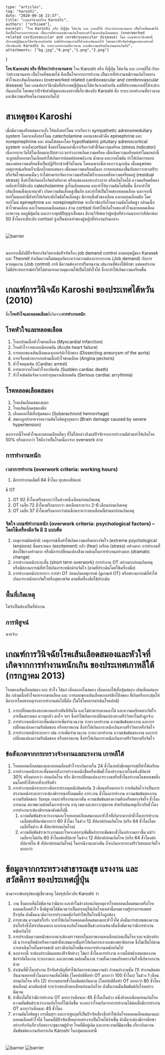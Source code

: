 	type: "articles",
	tag: "karoshi",
	date: "2020-09-16 23:37",
    title: "เกณฑ์วินิจฉัยโรค Karoshi",
    authors: ["nrhioem"],
	excerpt: "โรค Karoshi หรือ ที่ญี่ปุ่น ไต้หวัน และ เกาหลีใต้ เรียกว่าทำงานจนตาย เป็นโรคที่ชดเชยได้ คือเป็นโรคจากการทำงาน เป็นการที่ทำงานหนักจนเกิดโรคทางหัวใจและเส้นเลือดสมอง (overworked related cardiovascular and cerebrovascular disease) โดย เกณฑ์การวินิจฉัยที่ประเทศญี่ปุ่นและไต้หวันจะคล้ายกัน แต่ที่ประเทศเกาหลีใต้จะต่างกันออกไป โดยพบว่าปัจจัยสำคัญมากสองอย่างที่เกี่ยวข้องกับ Karoshi คือ ระยะเวลาทำงานที่ยาวนาน และมีความเครียดในงานมากเกินไป",
	attachments: ["bg.jpg","0.png","1.png","2.png"]
}

**โรค Karoshi หรือ ที่เรียกว่าทำงานจนตาย**
โรค Karoshi หรือ ที่ญี่ปุ่น ไต้หวัน และ เกาหลีใต้ เรียกว่าทำงานจนตาย เป็นโรคที่ชดเชยได้ คือเป็นโรคจากการทำงาน เป็นการที่ทำงานหนักจนเกิดโรคทางหัวใจและเส้นเลือดสมอง (overworked related cardiovascular and cerebrovascular disease) โดย เกณฑ์การวินิจฉัยที่ประเทศญี่ปุ่นและไต้หวันจะคล้ายกัน แต่ที่ประเทศเกาหลีใต้จะต่างกันออกไป โดยพบว่าปัจจัยสำคัญมากสองอย่างที่เกี่ยวข้องกับ Karoshi คือ ระยะเวลาทำงานที่ยาวนาน และมีความเครียดในงานมากเกินไป
# สาเหตุของ Karoshi
เมื่อมีความเครียดสมองจะสั่ง ให้หลั่งฮอร์โมน เราเรียกว่า sympathetic adrenomedullary system โดยจะหลั่งฮอร์โมน catecholamine ออกมาสองตัวคือ epinephrine และ norepinephrine และ ต่อมไต้สมองโดย hypothalamic pituitary adrenocortical system จะหลั่งcortisol ซึ่งฮอร์โมนเหล่านี้เราเรียกว่าตัวชี้วัดความเครียด (stress indicator) เนื่องจากจะวัดได้ในเลือดและปัสสาวะเวลาร่างกายเกิดความเครียด เมื่อเกิดความเครียดฮอร์โมนเหล่านี้จะถูกหลั่งออกมาในเลือดทำให้เกิดการปลดปล่อยพลังงาน น้ำตาล และกรดไขมัน ทำให้เกิดการตอบสนองต่อความเครียดซึ่งเป็นปฏิกิริยาช่วยชีวิตในคน โดยเฉพาะเมื่อเจอภาวะฉุกเฉิน เมื่อมนุษย์พบเหตุการณ์เครียดก็จะมีกลไกตอบสนอง เพื่อลดความเครียดนั้นลง การตอบสนองขึ้นกับสภาวะทางสรีระหรือจิตใจของคนนั้นๆ ถ้าไม่สามารถจัดการความเครียดได้ก็จะหลงเหลือความเครียดอยู่ (residual stress) ซึ่งทำให้เกิดกลไกจิตบังคับกาย หรือแสดงออกทางร่างกาย หรือเกิดโรคได้ ความเครียดที่หลงเหลือทำให้มีระดับ catecholamine สูงในเลือดตลอด และทำให้ความดันโลหิตขึ้น ซึ่งจะทำให้เส้นเลือดแข็งและหนาตัว เกิดความดันเลือดสูงขึ้นอีก และทำให้เป็นโรคของหลอดเลือด นอกจากนี้ฮอร์โมนเหล่านี้ยังทำให้เกิดระดับไขมันในเลือดสูง มีการแข็งตัวของเลือด และหลอดเลือดตีบ โดยฮอร์โมน epinephrine และ norepinephrine จะเกี่ยวข้องกับโรคความดันโลหิตสูง กล้ามเนื้อหัวใจขาดเลือด และโรคหลอดเลือดสมอง ส่วน cortisol ยังทำให้เกิดโรคของหัวใจและหลอดเลือด เบาหวาน ลดภูมิคุ้มกัน และภาวะพุทธิปัญญาเสื่อมลง มีงานวิจัยพบว่าผู้หญิงที่ทำงานมากกว่าสัปดาห์ละ 50 ชั่วโมงจะมีระดับ cortisol สูงเป็นสองเท่าของผู้หญิงที่ทำงานปานกลาง

<Img fluid={props.images[1].childImageSharp.fluid} alt="barrier" style="margin:1.5rem auto;max-width:400px"/>

นอกจากนี้ยังมีปัจจัยทางจิตวิทยาเช่นปัจจัยเรื่อง job demand control ตามทฤษฏีของ Karasek และ Theorell ถ้าเกิดความไม่สมดุลกันระหว่างความต้องการจากงาน (Job demand) กับการควบคุมงาน (Job control) อาทิ มีความต้องการปริมาณงาน เช่นงานที่ต้องใช้ทักษะ แต่คนทำงานไม่มีประสบการณ์ทำให้ไม่สามารถควบคุมงานให้เป็นไปดังใจได้ ซึ่งจะทำให้เกิดความเครียดขึ้น
# เกณฑ์การวินิจฉัย Karoshi ของประเทศไต้หวัน (2010)
ชื่อ**โรคหัวใจและหลอดเลือด**ที่เกิดจาก**การทำงานหนัก**
## โรคหัวใจและหลอดเลือด
1. โรคกล้ามเนื้อหัวใจขาดเลือด (Myocardial infarction)
2. โรคหัวใจวายแบบเฉียบพลัน (Acute heart failure)
3. การแยกของเส้นเลือดแดงเอออร์ต้าโป่งพอง (Dissecting aneurysm of the aorta)
4. การเจ็บหน้าอกจากกล้ามเนื้อหัวใจขาดเลือด (Angina pectoris)
5. หัวใจหยุดเต้น (Cardiac arrest)
6. การตายจากโรคหัวใจกะทันหัน (Sudden cardiac death)
7. หัวใจเต้นผิดจังหวะอย่างรุนแรงเฉียบพลัน (Serious cardiac arrythmia)
## โรคหลอดเลือดสมอง
1. โรคเส้นเลือดสมองแตก
2. โรคเส้นเลือดสมองตีบ
3. เลือดออกใต้เยื่อหุ้มสมอง  (Subarachnoid hemorrhage)
4. สมองถูกทำลายจากความดันโลหิตสูงรุนแรง (Brain damage caused by severe hypertension)

นอกจากนี้โรคหัวใจและหลอดเลือดอื่นๆ ที่ไม่ใด้กล่าวถึงแต่ปัจจัยจากการทำงานมีส่วนทำให้เกิดโรค 50% หรือมากกว่า ให้ถือว่าเป็นโรคเนื่องจาก overwork ด้วย
## การทำงานหนัก 
### เวลาการทำงาน (overwork criteria: working hours)
1. มีการทำงานเต็มที่ 84 ชั่วโมง ทุกสองสัปดาห์

มี OT

1. OT 92 ชั่วโมงหรือมากกว่าในช่วงหนึ่งเดือนก่อนเกิดเหตุ
2. OT เฉลี่ย 72 ชั่วโมงหรือมากกว่า ต่อเดือนระหว่าง 2-6 เดือนก่อนเกิดเหตุ
3. OT เฉลี่ย 37 ชั่วโมงหรือมากกว่าต่อเดือนระหว่างหกเดือนที่ผ่านมาก่อนเกิดเหตุ
### จิตใจ เกณฑ์ทำงานหนัก (overwork criteria: psychological factors) – โดยใช้เครื่องมือวัด มี 3 แบบคือ
1. เหตุการณ์ผิดปกติ: เหตุการณ์ซึ่งทำให้เกิดความเครีดยทางจิตใจ (extreme psychological tensions) ตื่นตระหนก (excitement) กลัว (fear) เครียด (stress) อย่างมาก การทำงานที่ต้องใช้แรงอย่างมาก หรือมีการเปลี่ยนแปลงสิ่งแวดล้อมในการทำงานอย่างมาก (dramatic change)
2. การทำงานหนักระยะสั้น (short term overwork) การทำงาน OT อย่างมากก่อนเกิดเหตุ หรือมีสถานการณ์ที่ทำให้เกิดภาระหนักด้านจิตใจ (ตามที่ประเมินโดยใช้เครื่องมือ)
3. การทำงานหนักระยะยาว การทำ OT ก่อนเกิดเหตุการณ์ (ดูเกณฑ์ OT) หรือสถานการณ์ที่ทำให้เกิดภาระหนักทางจิตใจหรือสุขภาพจิต ตามที่เครื่องมือใช้ประเมิน

## พื้นที่เกิดเหตุ
ไม่จำเป็นต้องเป็นที่ทำงาน
## การพิสูจน์
นายจ้าง

# เกณฑ์การวินิจฉัยโรคเส้นเลือดสมองและหัวใจที่เกิดจากการทำงานหนักเกิน ของประเทศเกาหลีใต้ (กรกฏาคม 2013)
โรคของเส้นเลือดสมอง และ หัวใจ ได้แก่ เลือดออกในสมอง เลือดออกใต้เยื่อหุ้มสมอง เส้นเลือดสมองตีบ กล้ามเนื้อหัวใจตายจากขาดเลือด และ การแตกของเส้นเลือดเอออร์ติกโป่งพอง ที่เกิดหรือกระตุ้นให้มีอาการโดยสาเหตุจากการทำงานต่อไปนี้คือ (ไม่ใช่โดยการดำเนินโรคปกติ)

1. การเปลี่ยนแปลงสภาพงานอย่างทันทีทันใด และไม่สามารถคาดเดาได้ และความเครียดทางจิตใจ การตื่นตระหนก ความกลัว ตกใจ ฯลฯ ซึ่งทำให้เกิดการเปลี่ยนแปลงทางสรีรวิทยาในตัวลูกจ้าง
2. การทำงานหนักระยะสั้นเช่นการเพิ่มจำนวนงาน ระยะเวลาทำงาน ความเข้มข้นของงาน และการเปลี่ยนแปลงความรับผิดชอบ หรือสภาพงาน ซึ่งทำให้เกิดภาระหนักเกินทางสรีรวิทยาหรือจิตใจ
3. การทำงานหนักระยะยาว เช่น การเพิ่มจำนวนงาน ระยะเวลาทำงาน ความเข้มข้นของงาน และการเปลี่ยนแปลงความรับผิดชอบ หรือสภาพงาน ซึ่งทำให้เกิดภาระหนักเกินทางสรีรวิทยาหรือจิตใจ

## ข้อสังเกตจากกระทรวงจ้างงานและแรงงาน เกาหลีใต้
1. โรคหลอดเลือดสมองและหลอดเลือดหัวใจจะเกิดภายใน 24 ชั่วโมงหลังมีเหตุการณ์ที่ทำให้เครียด
2. การทำงานหนักระยะสั้นหมายถึงการทำงานหนักขึ้นหรือเพิ่มชั่วโมงทำงานภายในหนึ่งสัปดาห์ 30% หรือมากกว่า ก่อนเกิดโรค หรือ มีการเปลี่ยนแปลงภาระงานหรือชั่วโมงทำงานในขอบเขตซึ่งคนโดยทั่วไปยากที่จะปรับตัว
3. การทำงานหนักระยะยาวคือการทำงานหนักติดต่อกัน 3 เดือนหรือมากกว่า การตัดสินใจว่าเป็นการทำงานหนักระยะยาวจะต้องพิจารณาทั้งหมดคือ ภาระงาน ชั่วโมงการทำงาน ความเข้มข้นของงาน ความรับผิดชอบ วันหยุด งานกะหรืองานกลางคืน ความเข้มข้นของความตึงเครียดทางจิตใจ ชั่วโมงการนอน สภาพแวดล้อมในการทำงาน อายุ เพศ และสภาวะสุขภาพ สำหรับต้นเหตุเกี่ยวกับชั่วโมงการทำงานจะต้องพิจารณาดังต่อไปนี้
    1. ความสัมพันธ์ระหว่างงานและโรคหลอดเลือดสมองและหัวใจที่เกิดจะมากถ้าชั่วโมงการทำงานเฉลี่ยต่อสัปดาห์มากกว่า 60 ชั่วโมง ในช่วง 12 สัปดาห์ก่อนเกิดโรค (หรือ 64 ชั่วโมงโดยเฉลี่ยในช่วง 4 สัปดาห์ก่อนเกิดโรค)
    2. ความสัมพันธ์ระหว่างงานและโรคจะค่อยๆเพิ่มขึ้นถ้าการเพิ่มของชั่วโมงทำงานยาวขึ้น แม้ว่าเฉลี่ยจะไม่เกิน 60 ชั่วโมงต่อสัปดาห์ ในช่วง 12 สัปดาห์ก่อนเกิดโรค (หรือ 64 ชั่วโมงต่อสัปดาห์ใน 4 สัปดาห์ก่อนเกิดโรค) ในกรณีงานกลางคืน ก็จะเกิดภาระทางสรีรวิทยาและจิตใจมากกว่า

# ข้อมูลจากกระทรวงสาธารณสุข แรงงาน และสวัสดิการ ของประเทศญี่ปุ่น
นำมาจากข้อสรุปของผู้เชี่ยวชาญ ได้สรุปเกี่ยวกับ Karoshi ว่า

1. งาน ซึ่งมองเห็นได้ชัดเจนว่ามีมาก และทำในช่วงก่อนเกิดเหตุการโรคหลอดเลือดสมองหรือโรคหลอดเลือดหัวใจ ซึ่งพิสูจน์ได้ชัดเจนว่าเป็นสาเหตุให้เกิดโรคเหล่านี้ตามความรู้ทางการแพทย์ปัจจุบัน ดังนั้นแนวคิดว่าการทำงานหนักจึงทำให้เป็นโรคนี้จึงถูกต้อง
2. การสะสม ความล้าเรื้อรัง จะทำให้เกิดโรคหลอดเลือดสมองและหัวใจได้ ดังนั้นการสะสมของความล้าเรื้อรังซึ่งไม่จำกัดเฉพาะเวลาก่อนจะเกิดโรคแต่เป็นช่วงก่อนห้นานั้นซึ่งชัดเจนว่ามีการทำงานหนักเกินไป
3. การประเมินความหนักของงานจะต้องตรวจสอบในสภาพงานหกเดือนก่อนเป็นโรค และจะต้องประเมิ นว่างานที่หนักหรือความล้าที่สะสมมากนั้นทำให้เกิดการเลวลงของพยาธิสภาพ ซึ่งไม่เป็นไปตามการดำเนินโรคในธรรมชาติ กล่าวคือเกิดโรคขึ้นจากการทำงานหนักเกินไป
4. นอกจากนี้ จะต้องประเมินผลของปัจจัยต่างๆ ได้แก่ ชั่วโมงการทำงาน ความไม่สม่ำเสมอของงาน ข้อจำกัดในงาน ระบบงานกะ และสภาพแวดล้อมในงาน รวมทั้งความเครียดทางจิตใจที่เกิดจากงานด้วย
5. ถ้าเน้นที่ชั่วโมงทำงาน ปัจจัยสำคัญที่ทำให้เกิดการสะสมความล้า ถ้าคนทำงานนั้น (1) ทำงานติดต่อกันนานหลายชั่วโมงมากจนเห็นได้ชัด (โดยปกติคือทำ OT มากกว่า 100 ชั่วโมง) ในช่วง 1 เดือนก่อนเกิดโรค หรือ (2) ทำงานหลายชั่วโมงติดต่อกันนาน (โดยปกติคือทำ OT มากกว่า 80 ชั่วโมงต่อเดือน) มากผิดปกติ ระหว่างสองถึงหกเดือนก่อนเกิดโรค ดังนั้นงานนั้นสัมพันธ์กับโรคอย่างชัดเจน
6. ถ้าชี้บ่งไม่ได้ว่ามีการทำงาน OT มากกว่าเดือนละ 45 ชั่วโมงในช่วง หนึ่งถึงหกเดือนก่อนเกิดโรค ความสัมพันธ์ระหว่างงานกับโรคก็ไม่เกิดขึ้น จะบอกว่าโรคเกิดจากการทำงานได้ต่อเมื่อมีการทำงาน OT มากกว่าเดือนละ 45 ชั่วโมง
7. ความดันโลหิตสูง การดื่มสุรา และการสูบบุหรี่เป็นปัจจัยเสี่ยงซึ่งทำให้เกิดโรคหลอดเลือดสมองและหลอดเลือดหัวใจได้ ในคนที่มีปัจจัยเสี่ยหลายอย่างจะเป็นโรคได้ง่ายขึ้น ดังนั้นจะต้องมีการศึกษาอย่างจริงจังเกี่ยวกับสภาวะสุขภาพผู้ป่วย โรคที่มีอยู่เดิม และภาระงานที่มีมากขึ้น เกี่ยวกับความสัมพันธ์ของงานกับการเกิด Karoshi ในกลุ่มคนเหล่านี้

<Img fluid={props.images[2].childImageSharp.fluid} alt="barrier" style="margin:1.5rem auto"/>

<Img fluid={props.images[3].childImageSharp.fluid} alt="barrier" style="margin:1.5rem auto"/>